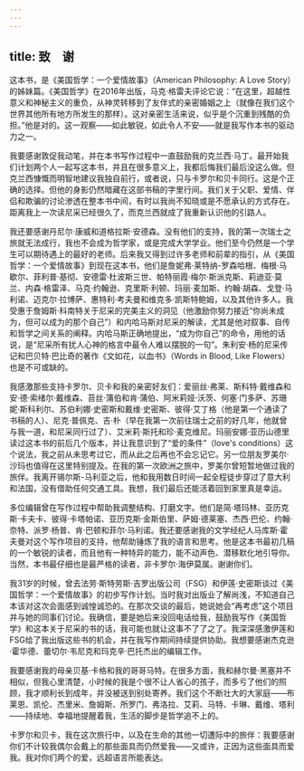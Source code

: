 ```yaml
---
---
---
```

title: 致　谢
---




这本书，是《美国哲学：一个爱情故事》（American Philosophy: A Love Story）的姊妹篇。《美国哲学》在2016年出版，马克·格雷夫评论它说：“在这里，超越性意义和神秘主义的重负，从神灵转移到了友伴式的亲密婚姻之上（就像在我们这个世界其他所有地方所发生的那样）。这对亲密生活来说，似乎是个沉重到残酷的负担。”他是对的。这一观察——如此敏锐，如此令人不安——就是我写作本书的驱动力之一。

我要感谢敦促我动笔，并在本书写作过程中一直鼓励我的克兰西·马丁。最开始我们计划两个人一起写这本书，并且在很多意义上，我都后悔我们最后没这么做。但克兰西慷慨而明智地建议我独自前行，或者说，只与卡罗尔和贝卡同行。这是个正确的选择。但他的身影仍然暗藏在这部书稿的字里行间。我们关于父职、爱情、伴侣和欺骗的讨论渗透在整本书中间，有时以我尚不知晓或是不愿承认的方式存在。距离我上一次读尼采已经很久了，而克兰西就成了我重新认识他的引路人。

我还要感谢丹尼尔·康威和道格拉斯·安德森。没有他们的支持，我的第一次瑞士之旅就无法成行，我也不会成为哲学家，或是完成大学学业。他们至今仍然是一个学生可以期待遇上的最好的老师。后来我又得到过许多老师和前辈的指引，从《美国哲学：一个爱情故事》到现在这本书，他们是詹妮弗·莱特纳-罗森哈根、梅根·马歇尔、菲利普·基彻、安德雷·杜波斯三世、帕特丽霞·梅尔·斯派克斯、莉迪亚·莫兰、内森·格雷泽、马克·约翰逊、克里斯·利顿、玛丽·麦加斯、约翰·胡森、戈登·马利诺、迈克尔·拉博萨、惠特利·考夫曼和维克多·凯斯特鲍姆，以及其他许多人。我受惠于詹姆斯·科南特关于尼采的完美主义的洞见（他激励你努力接近“你尚未成为，但可以成为的那个自己”）和内哈马斯对尼采的解读，尤其是他对叙事、自传和哲学之间关系的阐释。内哈马斯正确地提出，“成为你自己”的命令，用他的话说，是“尼采所有扰人心神的格言中最令人难以摆脱的一句”。朱利安·杨的尼采传记和巴贝特·巴比奇的著作《文如花，以血书》（Words in Blood, Like Flowers）也是不可或缺的。

我感激那些支持卡罗尔、贝卡和我的亲密好友们：爱丽丝·弗莱、斯科特·戴维森和安·德·索绪尔·戴维森、苔丝·蒲伯和肯·蒲伯、阿米莉娅·沃茨、何塞·门多萨、苏珊妮·斯科利尔、苏伯利娜·史密斯和戴维·史密斯、彼得·艾丁格（他是第一个通读了书稿的人）、尼克·普佩克、吉·朴（早在我第一次前往瑞士之前的好几年，他就曾与我一道，和尼采同行过了）、艾米莉·斯托和珍·麦克维尼。玛丽安娜·亚历山德里读过这本书的前后几个版本，并让我意识到了“爱的条件”（love's conditions）这个说法，我之前从未思考过它，而从此之后再也不会忘记它。另一位朋友罗美尔·沙玛也值得在这里特别提及。在我的第一次欧洲之旅中，罗美尔曾短暂地做过我的旅伴。我离开锡尔斯-马利亚之后，他和我用数日时间一起全程徒步穿过了意大利和法国，没有借助任何交通工具。我想，我们最后还能活着回到家里真是幸运。

多位编辑曾在写作过程中帮助我调整结构、打磨文字。他们是简·塔玛林、亚历克斯·卡夫卡、彼得·卡塔帕诺、亚历克斯·金斯伯里、萨姆·德莱塞、杰西·巴伦、约翰·奈特、派罗·杨普、肯·巴顿和菲尔·马利诺。我还要感谢我的文学经纪人马库斯·霍夫曼对这个写作项目的支持，他帮助锤炼了我的语言和思考。他是这本书最初几稿的一个敏锐的读者，而且他有一种特异的能力，能不动声色、潜移默化地引导你。当然，本书最仔细也是最严格的读者，非卡罗尔·海伊莫属。谢谢你们。

我31岁的时候，曾去法劳·斯特劳斯·吉罗出版公司（FSG）和伊莲·史密斯谈过《美国哲学：一个爱情故事》的初步写作计划。当时我对出版业了解尚浅，不知道自己本该对这次会面感到诚惶诚恐的。在那次交谈的最后，她说她会“再考虑”这个项目并与她的同事们讨论。我确信，要是她后来没回电话给我，鼓励我写作《美国哲学》和这本关于尼采的书的话，我可能也就让这事不了了之了。我深深感激伊莲和FSG给了我出版这些书的机会，并在我写作期间持续提供协助。我想要感谢杰克逊·霍华德、蕾切尔·韦尼克和玛克辛·巴托杰出的编辑工作。

我要感谢我的母亲贝基·卡格和我的哥哥马特。在很多方面，我和赫尔曼·黑塞并不相似，但我心里清楚，小时候的我是个很不让人省心的孩子，而多亏了他们的照顾，我才顺利长到成年，并没被送到别处寄养。我们这个不断壮大的大家庭——布莱恩、凯伦、杰里米、詹姆斯、所罗门、弗洛拉、艾莉、马特、卡琳、戴维、塔利——持续地、幸福地提醒着我，生活的脚步是哲学追不上的。

卡罗尔和贝卡，我在这次旅行中，以及在生命的其他一切遭际中的旅伴：我要感谢你们不计较我偶尔会戴上的那些面具而仍然爱我——又或许，正因为这些面具而爱我。我对你们两个的爱，远超语言所能表达。